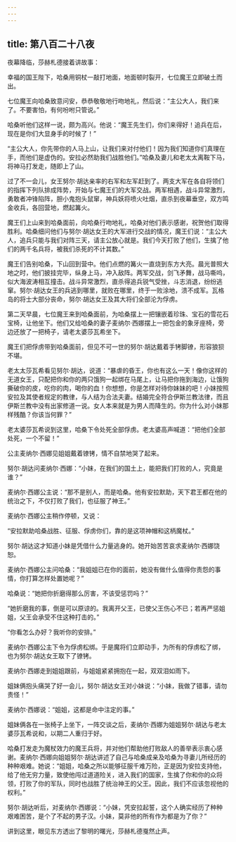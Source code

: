 ```yaml
---
---
---
```

title: 第八百二十八夜
---






夜幕降临，莎赫札德接着讲故事：





幸福的国王陛下，哈桑用铜杖一敲打地面，地面顿时裂开，七位魔王立即破土而出。

七位魔王向哈桑致意问安，恭恭敬敬地行吻地礼，然后说：“主公大人，我们来了。不要害怕，有何吩咐只管说。”

哈桑听他们这样一说，颇为高兴。他说：“魔王先生们，你们来得好！追兵在后，现在是你们大显身手的时候了！”

“主公大人，你先带你的人马上山，让我们来对付他们！因为我们知道你们真理在手，而他们是虚伪的。安拉必然助我们战胜他们。”哈桑及妻儿和老太太离鞍下马，将神马打发走，随即上了山。

过了不一会儿，女王努尔·胡达亲率的右军和左军赶到了。两支大军在各自将领们的指挥下列队排成阵势，开始与七魔王们的大军交战。两军相遇，战斗异常激烈，勇敢者冲锋陷阵，胆小鬼抱头鼠窜，神兵妖将喷火吐烟，直杀到夜幕垂空，双方鸣金收兵，各回营地，燃起篝火。

魔王们上山来到哈桑面前，向哈桑行吻地礼，哈桑对他们表示感谢，祝贺他们取得胜利。哈桑细问他们与努尔·胡达女王的大军进行交战的情况，魔王们说：“主公大人，追兵只能与我们对阵三天，请主公放心就是。我们今天打败了他们，生擒了他们的两千名兵将，被我们杀死的不计其数。”

魔王们告别哈桑，下山回到营中。他们点燃的篝火一直烧到东方大亮。晨光普照大地之时，他们披挂完毕，纵身上马，冲入敌阵。两军交战，剑飞矛舞，战马嘶呜，似大海波涛相互撞击。战斗异常激烈，直杀得追兵锐气受挫，斗志消退，纷纷逃窜。努尔·胡达女王的兵逃到哪里，就败在哪里，终于一败涂地，溃不成军。瓦格岛的将士大部分丧命，努尔·胡达女王及其大将们全部沦为俘虏。

第二天早晨，七位魔王来到哈桑面前，为哈桑摆上一把镶嵌着珍珠、宝石的雪花石宝椅，让他坐下。他们又给哈桑的妻子麦纳尔·西娜摆上一把包金的象牙座椅，旁边还放了一把椅子，请老太婆莎瓦希坐下。

魔王们把俘虏带到哈桑面前，但见不可一世的努尔·胡达戴着手铐脚镣，形容狼狈不堪。

老太太莎瓦希看见努尔·胡达，说道：“暴虐的昏王，你也有这么一天！像你这样的无道女王，只配把你和你的两只饿狗一起绑在马尾上，让马把你拖到海边，让饿狗撕破你的皮，吃你的肉，喝你的血！你想想，你是怎样对待你妹妹的吧！小妹按照安拉及其使者规定的教律，与人结为合法夫妻。结婚完全符合伊斯兰教法律，而且伊斯兰教中没有出家修道一说。女人本来就是为男人而降生的。你为什么对小妹那样残酷？你该当何罪？”

老太婆莎瓦希说到这里，哈桑下令处死全部俘虏。老太婆高声喊道：“把他们全部处死，一个不留！”

公主麦纳尔·西娜见姐姐戴着镣铐，情不自禁地哭了起来。

努尔·胡达问麦纳尔·西娜：“小妹，在我们的国土上，能把我们打败的人，究竟是谁？”

麦纳尔·西娜公主说：“那不是别人，而是哈桑。他有安拉默助，天下君王都在他的统治之下，不仅打败了我们，也征服了神王。”

麦纳尔·西娜公主稍作停顿，又说：

“安拉默助哈桑战胜、征服、俘虏你们，靠的是这项神帽和这柄魔杖。”

努尔·胡达这才知道小妹是凭借什么力量逃身的。她开始苦苦哀求麦纳尔·西娜饶恕。

麦纳尔·西娜公主问哈桑：“我姐姐已在你的面前，她没有做什么值得你责怨的事情，你打算怎样处置她呢？”

哈桑说：“她把你折磨得那么厉害，不该受惩罚吗？”

“她折磨我的事，倒是可以原谅的。我离开父王，已使父王伤心不已；若再严惩姐姐，父王会承受不住这种打击的。”

“你看怎么办好？我听你的安排。”

麦纳尔·西娜公主下令为俘虏松绑。于是魔将们立即动手，为所有的俘虏松了绑，也为努尔·胡达女王取下了镣铐。

麦纳尔·西娜走到姐姐跟前，与姐姐紧紧拥抱在一起，双双泪如雨下。

姐妹俩抱头痛哭了好一会儿，努尔·胡达女王对小妹说：“小妹，我做了错事，请勿责怪！”

麦纳尔·西娜说：“姐姐，这都是命中注定的事。”

姐妹俩各在一张椅子上坐下，一阵交谈之后，麦纳尔·西娜为姐姐努尔·胡达与老太婆莎瓦希说和，以期二人重归于好。

哈桑打发走为魔杖效力的魔王兵将，并对他们帮助他打败敌人的善举表示衷心感谢。麦纳尔·西娜向姐姐努尔·胡达讲述了自己与哈桑成亲及哈桑为寻妻儿所经历的种种艰难。她说：“姐姐，哈桑之所以能够征服千难万险，正是因为安拉支持他，给了他无穷力量，致使他闯过道道险关，进入我们的国家，生擒了你和你的众将领，打败了你的军队，同时也战胜了统治神王的父王。因此，我们不应该忽视他的权利。”

努尔·胡达听后，对麦纳尔·西娜说：“小妹，凭安拉起誓，这个人确实经历了种种艰难困苦，是个了不起的男子汉。小妹，莫非他的所有作为都是为了你？”





讲到这里，眼见东方透出了黎明的曙光，莎赫札德戛然止声。